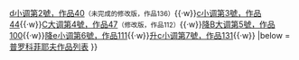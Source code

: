 {{Navbox
|name  = 普罗科菲耶夫交响曲
|titlestyle = background:tan;
|title = [[普罗科菲耶夫]][[交响曲]]
|list1 = {{nowrap begin}}<small>2部早期交响曲</small>

{{nowrap begin}}[[第1号交响曲 (普罗科菲耶夫)|D大调第1號“古典”，作品25]]{{·w}}[[第2号交响曲 (普罗科菲耶夫)|d小调第2號，作品40]]<small>（未完成的修改版，作品136）</small>{{·w}}[[第3號交響曲 (普罗科菲耶夫)|c小调第3號，作品44]]{{·w}}[[第4號交響曲 (普罗科菲耶夫)|C大调第4號，作品47]]<small>（修改版，作品112）</small>{{·w}}[[第5號交響曲 (普罗科菲耶夫)|降B大调第5號，作品100]]{{·w}}[[第6號交響曲 (普罗科菲耶夫)|降e小调第6號，作品111]]{{·w}}[[第7號交響曲 (普罗科菲耶夫)|升c小调第7號，作品131]]{{·w}}{{nowrap end}}
|below = [[普罗科菲耶夫作品列表]]
}}<noinclude>
</noinclude>
